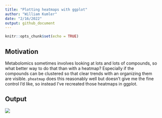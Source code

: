 ```yaml
---
title: "Plotting heatmaps with ggplot"
author: "William Kumler"
date: "2/16/2022"
output: github_document
---
```


```r
knitr::opts_chunk$set(echo = TRUE)
```

## Motivation
Metabolomics sometimes involves looking at lots and lots of compounds, so what better way to do that than with a heatmap? Especially if the compounds can be clustered so that clear trends with an organizing them are visible. `pheatmap` does this reasonably well but doesn't give me the fine control I'd like, so instead I've recreated those heatmaps in ggplot.

## Output

![](ggplot_heatmap.png)

